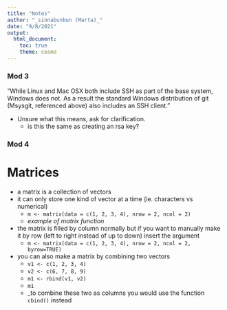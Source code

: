 ```yaml
---
title: "Notes"
author: "_sinnabunbun (Marta)_"
date: "9/8/2021"
output: 
  html_document:
    toc: true
    theme: cosmo
---
```


### Mod 3

"While Linux and Mac OSX both include SSH as part of the base system, Windows does not. As a result the standard Windows distribution of git (Msysgit, referenced above) also includes an SSH client."  
  
  - Unsure what this means, ask for clarification.  
    + is this the same as creating an rsa key?  
  
### Mod 4

# Matrices  

- a matrix is a collection of vectors  
- it can only store one kind of vector at a time (ie. characters vs numerical)  
  + `m <- matrix(data = c(1, 2, 3, 4), nrow = 2, ncol = 2)`  
  + _example of matrix function_
- the matrix is filled by column normally but if you want to manually make it by row (left to right instead of up to down) insert the argument  
  + `m <- matrix(data = c(1, 2, 3, 4), nrow = 2, ncol = 2, byrow=TRUE)`  
- you can also make a matrix by combining two vectors  
  + `v1 <- c(1, 2, 3, 4)`  
  + `v2 <- c(6, 7, 8, 9)`  
  + `m1 <- rbind(v1, v2)`  
  + `m1`  
  + _to combine these two as columns you would use the function `cbind()` instead  